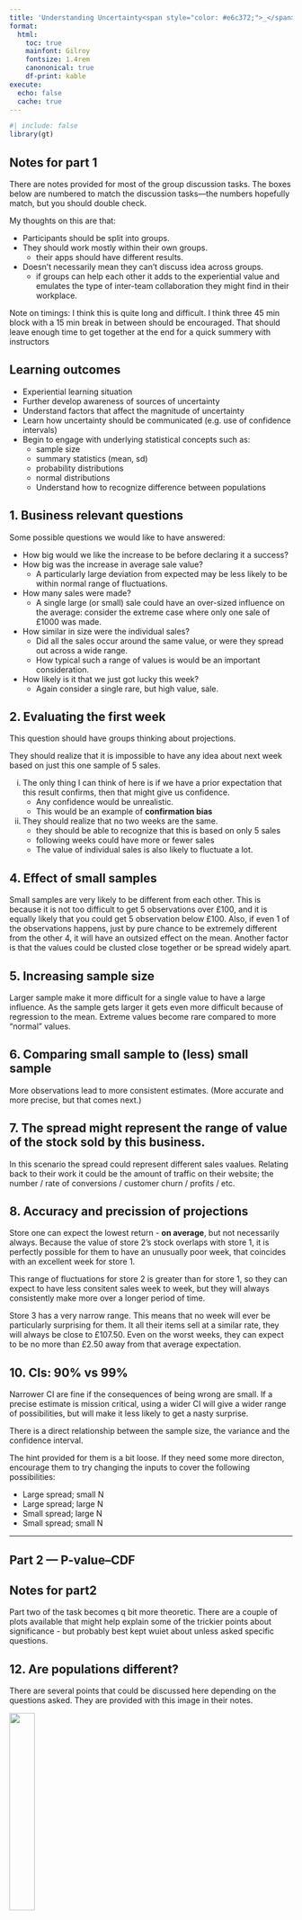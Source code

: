 ```yaml
---
title: 'Understanding Uncertainty<span style="color: #e6c372;">_</span>'
format:
  html:
    toc: true
    mainfont: Gilroy
    fontsize: 1.4rem
    canononical: true
    df-print: kable
execute:
  echo: false
  cache: true
---
```


```r
#| include: false
library(gt)
```

::: {.callout-important icon="false" collapse="true"}
## Notes for part 1

There are notes provided for most of the group discussion tasks.
The boxes below are numbered to match the discussion tasks---the numbers hopefully match, but you should double check.

My thoughts on this are that:

-   Participants should be split into groups.
-   They should work mostly within their own groups.
    -   their apps should have different results.
-   Doesn't necessarily mean they can't discuss idea across groups.
    -   if groups can help each other it adds to the experiential value and emulates the type of inter-team collaboration they might find in their workplace.

Note on timings: I think this is quite long and difficult.
I think three 45 min block with a 15 min break in between should be encouraged.
That should leave enough time to get together at the end for a quick summery with instructors
:::

## Learning outcomes

-   Experiential learning situation
-   Further develop awareness of sources of uncertainty
-   Understand factors that affect the magnitude of uncertainty
-   Learn how uncertainty should be communicated (e.g. use of confidence intervals)
-   Begin to engage with underlying statistical concepts such as:
    -   sample size
    -   summary statistics (mean, sd)
    -   probability distributions
    -   normal distributions
    -   Understand how to recognize difference between populations

::: {.callout icon="false" collapse="true" appearance="minimal"}
## 1. Business relevant questions

Some possible questions we would like to have answered:

-   How big would we like the increase to be before declaring it a success?
-   How big was the increase in average sale value?
    -   A particularly large deviation from expected may be less likely to be within normal range of fluctuations.
-   How many sales were made?
    -   A single large (or small) sale could have an over-sized influence on the average: consider the extreme case where only one sale of £1000 was made.
-   How similar in size were the individual sales?
    -   Did all the sales occur around the same value, or were they spread out across a wide range.
    -   How typical such a range of values is would be an important consideration.
-   How likely is it that we just got lucky this week?
    -   Again consider a single rare, but high value, sale.
:::

::: {.callout icon="false" collapse="true" appearance="minimal"}
## 2. Evaluating the first week

This question should have groups thinking about projections.

They should realize that it is impossible to have any idea about next week based on just this one sample of 5 sales.

i.  The only thing I can think of here is if we have a prior expectation that this result confirms, then that might give us confidence.
    -   Any confidence would be unrealistic.
    -   This would be an example of **confirmation bias**
ii. They should realize that no two weeks are the same.
    -   they should be able to recognize that this is based on only 5 sales
    -   following weeks could have more or fewer sales
    -   The value of individual sales is also likely to fluctuate a lot.
:::

::: {.callout icon="false" collapse="true" appearance="minimal"}
## 4. Effect of small samples

Small samples are very likely to be different from each other.
This is because it is not too difficult to get 5 observations over £100, and it is equally likely that you could get 5 observation below £100.
Also, if even 1 of the observations happens, just by pure chance to be extremely different from the other 4, it will have an outsized effect on the mean.
Another factor is that the values could be clusted close together or be spread widely apart.
:::

::: {.callout icon="false" collapse="true" appearance="minimal"}
## 5. Increasing sample size

Larger sample make it more difficult for a single value to have a large influence.
As the sample gets larger it gets even more difficult because of regression to the mean.
Extreme values become rare compared to more "normal" values.
:::

::: {.callout icon="false" collapse="true" appearance="minimal"}
## 6. Comparing small sample to (less) small sample

More observations lead to more consistent estimates.
(More accurate and more precise, but that comes next.)
:::

::: {.callout icon="false" collapse="true" appearance="minimal"}
## 7. The spread might represent the range of value of the stock sold by this business.

In this scenario the spread could represent different sales vaalues.
Relating back to their work it could be the amount of traffic on their website; the number / rate of conversions / customer churn / profits / etc.
:::

::: {.callout icon="false" collapse="true" appearance="minimal"}
## 8. Accuracy and precission of projections

Store one can expect the lowest return - **on average**, but not necessarily always.
Because the value of store 2's stock overlaps with store 1, it is perfectly possible for them to have an unusually poor week, that coincides with an excellent week for store 1.

This range of fluctuations for store 2 is greater than for store 1, so they can expect to have less consitent sales week to week, but they will always consistently make more over a longer period of time.

Store 3 has a very narrow range.
This means that no week will ever be particularly surprising for them.
It all their items sell at a similar rate, they will always be close to £107.50.
Even on the worst weeks, they can expect to be no more than £2.50 away from that average expectation.
:::

::: {.callout icon="false" collapse="true" appearance="minimal"}
## 10. CIs: 90% vs 99%

Narrower CI are fine if the consequences of being wrong are small.
If a precise estimate is mission critical, using a wider CI will give a wider range of possibilities, but will make it less likely to get a nasty surprise.

There is a direct relationship between the sample size, the variance and the confidence interval.

The hint provided for them is a bit loose.
If they need some more directon, encourage them to try changing the inputs to cover the following possibilities:

-   Large spread; small N
-   Large spread; large N
-   Small spread; large N
-   Small spread; small N
:::

------------------------------------------------------------------------

## Part 2 --- P-value--CDF

::: {.callout-important icon="false" collapse="true"}
## Notes for part2

Part two of the task becomes q bit more theoretic.
There are a couple of plots available that might help explain some of the trickier points about significance - but probably best kept wuiet about unless asked specific questions.
:::

::: {.callout icon="false" collapse="true"}
## 12. Are populations different?

There are several points that could be discussed here depending on the questions asked.
They are provided with this image in their notes.

![](images/plot--part-2-bell-comparison.png){width="30%"}

-   The position of the peaks of each curve show that each population (customer-base segment) has a different average.
-   The shape / height of the curves indicates that each population (customer-base segment) has a different spread.

Ask groups to consider each of the above points.
How far apart do they think the peaks should be to say there is a real difference?
The answer of course depends on the spread of the two populations, but they might not quite grasp that, but I think that is fine.
The main thing to see is that the peak of one curve is far into the tail of the other curve.
:::

### Table

::: {.callout icon="false" collapse="true"}
## 13, 14, 15. P-val plots

The following plot might be helpful to show that just the distsnce of the result from the expected value own its own is not enough to get a low p-value.
The p-value is closely relatd to the sample size and spread of the data that that produced it --- that's why in their notes I describe the p-value as a summary of "how weird the data" is.

::: {#fig-p-val-distrs layout-ncol="2"}
![Significant values are red and outside the gold CI thresholds](images/d2-s1-crib-dist-vs-cdf-sig-threshold.png){#fig-pval-cdf width="40%"}

![Numbers attached to the points are the cumulative probs, hence .99 is "as significant" as .1.](images/d2-s1-crib-dist-vs-p-val-cdf-val-anno.png){#fig-pval-pdf width="40%"}

The points in these plots show the p-values from many iterations.
The red points are the same in both images.
$n=?can't\ remember,\ \mu=100,\ sd=20$ $\alpha=0.05$.
:::
:::

::: {.callout icon="false" collapse="true"}
## 16. 68-97-99 rule

No need to be specific, but it might be helpful to illustrate the 68-97-99 percent regions.

![](images/d2-s1_shaded-regions.png)
:::

68-97-99 <!-- ## Likelihood vs probability -->

## Final conclusion code reference

The new populations are sample from a distribution with an integer mean between 96 ans 104.
A mean of 100 is not included in the app, so there is guaranteed to be a difference.
It is possible for groups to infer the exact integer mean for their own scenario.
At the bottom of the app there is a blue expandable container that contains some extra gubbins (the plots there-in might even be interesting to discuss, time permitting).
Under the plots there is a four character code, that indicates what the mean of their scenario's new population is.
You can use that code to refer to the table below to see if they understood the concepts, and were able to manipulate the app into revealing a very tight CI covering a single integer value.

<!-- n   |  code -->

<!-- ----|------ -->

<!-- 96  |  c573 -->

<!-- 97  |  c6df -->

<!-- 98  |  b67b -->

<!-- 99  |  f120 -->

<!-- 100 |  d344 -->

<!-- 101 |  a3d2 -->

<!-- 102 |  cd5b -->

<!-- 103 |  9f3a -->

<!-- 104 |  bd15 -->

::: {.callout-important icon="false" collapse="true"}
## And the pop mean is...

```r
gt::gt(
  data.frame(Code = c('c573', 'c6df', 'b67b', 'f120', 'd344', 'a3d2', 'cd5b', '9f3a', 'bd15'), Mean = c(96:104))
) |>
  gt::cols_width(everything() ~ px(80))
```
:::
